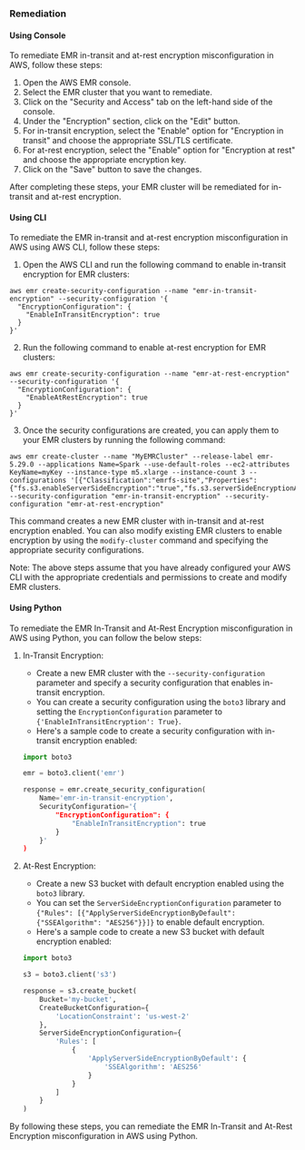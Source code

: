 ### Remediation

#### Using Console

To remediate EMR in-transit and at-rest encryption misconfiguration in AWS, follow these steps:

1. Open the AWS EMR console.
2. Select the EMR cluster that you want to remediate.
3. Click on the "Security and Access" tab on the left-hand side of the console.
4. Under the "Encryption" section, click on the "Edit" button.
5. For in-transit encryption, select the "Enable" option for "Encryption in transit" and choose the appropriate SSL/TLS certificate.
6. For at-rest encryption, select the "Enable" option for "Encryption at rest" and choose the appropriate encryption key.
7. Click on the "Save" button to save the changes.

After completing these steps, your EMR cluster will be remediated for in-transit and at-rest encryption.

#### Using CLI

To remediate the EMR in-transit and at-rest encryption misconfiguration in AWS using AWS CLI, follow these steps:

1. Open the AWS CLI and run the following command to enable in-transit encryption for EMR clusters:

```
aws emr create-security-configuration --name "emr-in-transit-encryption" --security-configuration '{
  "EncryptionConfiguration": {
    "EnableInTransitEncryption": true
  }
}'
```

2. Run the following command to enable at-rest encryption for EMR clusters:

```
aws emr create-security-configuration --name "emr-at-rest-encryption" --security-configuration '{
  "EncryptionConfiguration": {
    "EnableAtRestEncryption": true
  }
}'
```

3. Once the security configurations are created, you can apply them to your EMR clusters by running the following command:

```
aws emr create-cluster --name "MyEMRCluster" --release-label emr-5.29.0 --applications Name=Spark --use-default-roles --ec2-attributes KeyName=myKey --instance-type m5.xlarge --instance-count 3 --configurations '[{"Classification":"emrfs-site","Properties":{"fs.s3.enableServerSideEncryption":"true","fs.s3.serverSideEncryptionAlgorithm":"AES256"}}]' --security-configuration "emr-in-transit-encryption" --security-configuration "emr-at-rest-encryption"
```

This command creates a new EMR cluster with in-transit and at-rest encryption enabled. You can also modify existing EMR clusters to enable encryption by using the `modify-cluster` command and specifying the appropriate security configurations.

Note: The above steps assume that you have already configured your AWS CLI with the appropriate credentials and permissions to create and modify EMR clusters.

#### Using Python

To remediate the EMR In-Transit and At-Rest Encryption misconfiguration in AWS using Python, you can follow the below steps:

1. In-Transit Encryption: 
   - Create a new EMR cluster with the `--security-configuration` parameter and specify a security configuration that enables in-transit encryption.
   - You can create a security configuration using the `boto3` library and setting the `EncryptionConfiguration` parameter to `{'EnableInTransitEncryption': True}`. 
   - Here's a sample code to create a security configuration with in-transit encryption enabled:

   ```python
   import boto3

   emr = boto3.client('emr')

   response = emr.create_security_configuration(
       Name='emr-in-transit-encryption',
       SecurityConfiguration='{
           "EncryptionConfiguration": {
               "EnableInTransitEncryption": true
           }
       }'
   )
   ```

2. At-Rest Encryption:
   - Create a new S3 bucket with default encryption enabled using the `boto3` library. 
   - You can set the `ServerSideEncryptionConfiguration` parameter to `{"Rules": [{"ApplyServerSideEncryptionByDefault": {"SSEAlgorithm": "AES256"}}]}` to enable default encryption. 
   - Here's a sample code to create a new S3 bucket with default encryption enabled:

   ```python
   import boto3

   s3 = boto3.client('s3')

   response = s3.create_bucket(
       Bucket='my-bucket',
       CreateBucketConfiguration={
           'LocationConstraint': 'us-west-2'
       },
       ServerSideEncryptionConfiguration={
           'Rules': [
               {
                   'ApplyServerSideEncryptionByDefault': {
                       'SSEAlgorithm': 'AES256'
                   }
               }
           ]
       }
   )
   ```

By following these steps, you can remediate the EMR In-Transit and At-Rest Encryption misconfiguration in AWS using Python.

